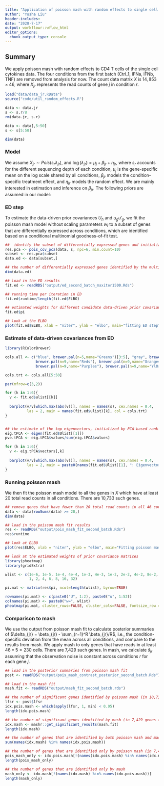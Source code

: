 ```yaml
---
title: "Application of poisson mash with random effects to single cell cytokines data"
author: "Yusha Liu"
header-includes:
date: "2020-7-17"
output: workflowr::wflow_html
editor_options:
  chunk_output_type: console
---
```


## Summary
We apply poisson mash with random effects to CD4 T cells of the single cell cytokines data. The four conditions from the first batch (Ctrl_1, IFNa, IFNb, TNF) are removed from analysis for now. The count data matrix $X$ is $14,853 \times 46$, where $X_{jr}$ represents the read counts of gene $j$ in condition $r$. 
```r
load("data/data_jr.RData")
source("code/util_random_effects.R")

data <- data.jr
s <- s.r/8
rm(data.jr, s.r)

data <- data[,5:50]
s <- s[5:50]

dim(data)

```


### Model
We assume $X_{jr} \sim Pois(s_r \lambda_{jr})$, and $\log(\lambda_{jr}) = \mu_j + \beta_{jr} + \eta_{jr}$, where $s_r$ accounts for the different sequencing depth of each condition, $\mu_j$ is the gene-specific mean on the log scale shared by all conditions, $\beta_{jr}$ models the condition-specific treatment effect, and $\eta_{jr}$ models the random effect. We are mainly interested in estimation and inference on $\beta_{jr}$. The following priors are assumed in our model:
\begin{align}
& \beta_j  =  \sum_{h, l} \pi_{h, l} \: MVN(0, \: w_l U_h) + \sum_{g, l} \pi_{g, l} \: MVN(0, \: w_l u_g u'_g) \\
\text{where} \quad & \sum_{h, l} \pi_{h, l} + \sum_{g, l} \pi_{g, l} = 1 \\
& \eta_j \sim MVN(0, \: \tau_j^2 I_R). \\
\end{align}


### ED step
To estimate the data-driven prior covariances $U_h$ and $u_g u'_g$, we fit the poisson mash model without scaling parameters $w_l$ to a subset of genes that are differentially expressed across conditions, which are identified based on a conditional multinomial goodness-of-fit test. 
```r
##  identify the subset of differentially expressed genes and initialize the data-driven prior covariances
res.pca <- pois_cov_pca(data, s, npc=6, min.count=10)
subset <- res.pca$subset
data.ed <- data[subset,]

## the number of differentially expressed genes identified by the multinomial goodness-of-fit test
dim(data.ed)

## load in the ED results
fit.ed <- readRDS("output/ed_second_batch_maxiter1500.Rds")

## running time per iteration in ED
fit.ed$runtime/length(fit.ed$ELBO)

## estimated weights for different candidate data-driven prior covariances
fit.ed$pi

## look at the ELBO
plot(fit.ed$ELBO, xlab = "niter", ylab = "elbo", main="fitting ED step")

```


### Estimate of data-driven covariances from ED
```r
library(RColorBrewer)

cols.all <- c("blue", brewer.pal(n=5,name="Greens")[3:5], "gray", brewer.pal(n=9,name="PuRd"), 
              brewer.pal(n=9,name="Reds"), brewer.pal(n=9,name="Oranges"),
              brewer.pal(n=9,name="Purples"), brewer.pal(n=9,name="YlOrRd"))

cols.trt <- cols.all[5:50]

par(mfrow=c(3,2))

for (k in 1:6){
  v <- fit.ed$ulist[[k]]
  
  barplot(v/v[which.max(abs(v))], names = names(s), cex.names = 0.4,
          las = 2, main = names(fit.ed$ulist)[k], col = cols.trt)
}


## the estimate of the top eigenvectors, initialized by PCA-based rank-6 covariance matrix
eig.tPCA <- eigen(fit.ed$Ulist[[1]])
pve.tPCA <- eig.tPCA$values/sum(eig.tPCA$values)

for (k in 1:6){
  v <- eig.tPCA$vectors[,k]
  
  barplot(v/v[which.max(abs(v))], names = names(s), cex.names = 0.4,
          las = 2, main = paste0(names(fit.ed$Ulist)[1], ": Eigenvector ", k, " (pve = ", round(pve.tPCA[k],3), ")"), col = cols.trt)
}

```


### Running poisson mash
We then fit the poisson mash model to all the genes in $X$ which have at least 20 total read counts in all conditions. There are 10,733 such genes.
```r
## remove genes that have fewer than 20 total read counts in all 46 conditions
data <- data[rowSums(data) >= 20,]
dim(data)

## load in the poisson mash fit results
res <- readRDS("output/pois_mash_fit_second_batch.Rds")
res$runtime

## look at ELBO
plot(res$ELBO, xlab = "niter", ylab = "elbo", main="Fitting poisson mash with random effects")

## look at the estimated weights of prior covariance matrices
library(pheatmap)
library(gridExtra)

wlist <- c(1e-6, 1e-5, 1e-4, 4e-4, 1e-3, 4e-3, 1e-2, 2e-2, 4e-2, 8e-2, 0.16, 0.32, 0.64, 
           1, 2, 4, 6, 8, 16, 32)

pi.mat <- matrix(res$pi, ncol=length(wlist), byrow=TRUE)

rownames(pi.mat) <- c(paste0("U", 1:2), paste0("u", 1:52))
colnames(pi.mat) <- paste0("w=", wlist)
pheatmap(pi.mat, cluster_rows=FALSE, cluster_cols=FALSE, fontsize_row = 5, fontsize_col=6, main="Estimated weights of prior covariances in poisson mash fit")

```



### Comparison to mash
We use the output from poisson mash fit to calculate posterior summaries of $\delta_{jr} = \beta_{jr} - \sum_{r=1}^R \beta_{jr}/R$, i.e., the condition-specific deviation from the mean across all conditions, and compare to the results from mash. We apply mash to only genes that have reads in at least $46*5=230$ cells. There are 7,429 such genes. In mash, we calculate $\hat{s}_{jr}$ assuming that the observation noise is constant across conditions $r$ for each gene $j$.
```r
## load in the posterior summaries from poisson mash fit
post <- readRDS("output/pois_mash_contrast_posterior_second_batch.Rds")

## load in the mash fit
mash.fit <- readRDS("output/mash_fit_second_batch.rds")

## the number of significant genes identified by poisson mash (in 10,733 genes tested by poisson mash)
lfsr <- post$lfsr
idx.pois.mash <- which(apply(lfsr, 1, min) < 0.05)
length(idx.pois.mash)

## the number of significant genes identified by mash (in 7,429 genes tested by mash)
idx.mash <- mashr::get_significant_results(mash.fit)
length(idx.mash)

## the number of genes that are identified by both poisson mash and mash
sum(names(idx.mash) %in% names(idx.pois.mash))

## the number of genes that are identified only by poisson mash (in 7,429 genes tested by both)
pois_mash_only <- idx.pois.mash[!(names(idx.pois.mash) %in% names(idx.mash)) & (names(idx.pois.mash) %in% rownames(mash.fit$result$lfsr))]
length(pois_mash_only)

## the number of genes that are identified only by mash 
mash_only <- idx.mash[!(names(idx.mash) %in% names(idx.pois.mash))]
length(mash_only)

```
